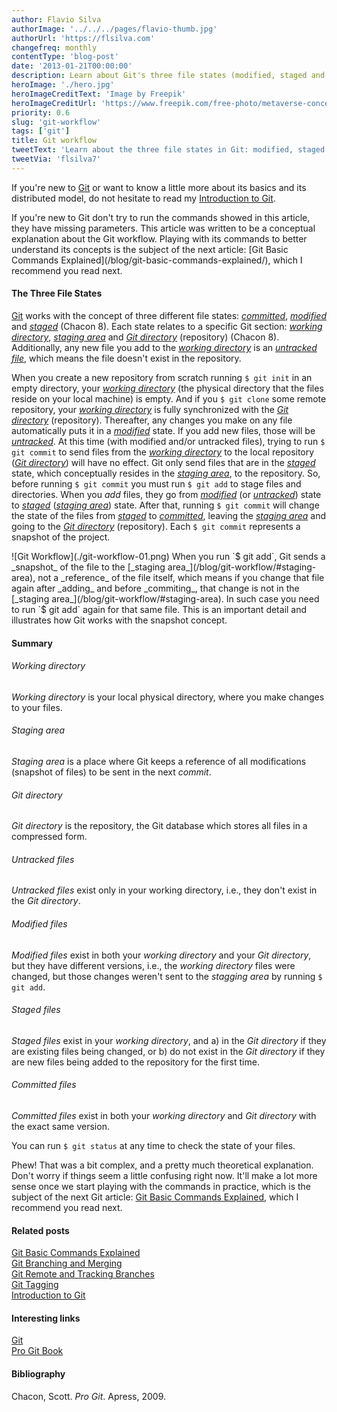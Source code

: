 ```yaml
---
author: Flavio Silva
authorImage: '../../../pages/flavio-thumb.jpg'
authorUrl: 'https://flsilva.com'
changefreq: monthly
contentType: 'blog-post'
date: '2013-01-21T00:00:00'
description: Learn about Git's three file states (modified, staged and committed), and its three corresponding sections (working directory, staging area and Git directory).
heroImage: './hero.jpg'
heroImageCreditText: 'Image by Freepik'
heroImageCreditUrl: 'https://www.freepik.com/free-photo/metaverse-concept-collage-design_27989408.htm#query=portal%20astronaut&position=11&from_view=search&track=ais'
priority: 0.6
slug: 'git-workflow'
tags: ['git']
title: Git workflow
tweetText: 'Learn about the three file states in Git: modified, staged and committed.'
tweetVia: 'flsilva7'
---
```



If you're new to [Git](http://git-scm.com/) or want to know a little more about its basics and its distributed
model, do not hesitate to read my [Introduction to Git](/blog/introducing-git/).

<WarningBox>
  If you're new to Git don't try to run the commands showed in this article, they have missing
  parameters. This article was written to be a conceptual explanation about the Git workflow.
  Playing with its commands to better understand its concepts is the subject of the next article:
  [Git Basic Commands Explained](/blog/git-basic-commands-explained/), which I recommend you read
  next.
</WarningBox>

#### The Three File States

[Git](http://git-scm.com/) works with the concept of three different file states: [_committed_](/blog/git-workflow/#committed-files), [_modified_](/blog/git-workflow/#modified-files) and [_staged_](/blog/git-workflow/#staged-files) (Chacon 8).
Each state relates to a specific Git section: [_working directory_](/blog/git-workflow/#working-directory), [_staging area_](/blog/git-workflow/#staging-area) and [_Git directory_](/blog/git-workflow/#git-directory) (repository) (Chacon 8).
Additionally, any new file you add to the [_working directory_](/blog/git-workflow/#working-directory) is an [_untracked file_](/blog/git-workflow/#untracked-files), which means the file doesn't exist in the repository.

When you create a new repository from scratch running `$ git init` in an empty directory, your [_working directory_](/blog/git-workflow/#working-directory) (the physical directory that the files reside on your local machine) is empty.
And if you `$ git clone` some remote repository, your [_working directory_](/blog/git-workflow/#working-directory) is fully synchronized with the [_Git directory_](/blog/git-workflow/#git-directory) (repository).
Thereafter, any changes you make on any file automatically puts it in a [_modified_](/blog/git-workflow/#modified-files) state.
If you add new files, those will be [_untracked_](/blog/git-workflow/#untracked-files).
At this time (with modified and/or untracked files), trying to run `$ git commit` to send files from the [_working directory_](/blog/git-workflow/#working-directory) to the local repository ([_Git directory_](/blog/git-workflow/#git-directory)) will have no effect.
Git only send files that are in the [_staged_](/blog/git-workflow/#staged-files) state, which conceptually resides in the [_staging area_](/blog/git-workflow/#staging-area), to the repository.
So, before running `$ git commit` you must run `$ git add` to stage files and directories.
When you _add_ files, they go from [_modified_](/blog/git-workflow/#modified-files) (or [_untracked_](/blog/git-workflow/#untracked-files)) state to [_staged_](/blog/git-workflow/#staged-files) ([_staging area_](/blog/git-workflow/#staging-area)) state.
After that, running `$ git commit` will change the state of the files from [_staged_](/blog/git-workflow/#staged-files) to [_committed_](/blog/git-workflow/#committed-files), leaving the [_staging area_](/blog/git-workflow/#staging-area) and going to the [_Git directory_](/blog/git-workflow/#git-directory) (repository).
Each `$ git commit` represents a snapshot of the project.

<ImageWithCaption caption="Git Workflow (Chacon 8)">
  ![Git Workflow](./git-workflow-01.png)
</ImageWithCaption>

<WarningBox>
  When you run `$ git add`, Git sends a _snapshot_ of the file to the [_staging
  area_](/blog/git-workflow/#staging-area), not a _reference_ of the file itself, which means if you
  change that file again after _adding_ and before _commiting_, that change is not in the [_staging
  area_](/blog/git-workflow/#staging-area). In such case you need to run `$ git add` again for that
  same file. This is an important detail and illustrates how Git works with the snapshot concept.
</WarningBox>

#### Summary

###### Working directory

_Working directory_ is your local physical directory, where you make changes to your files.

###### Staging area

_Staging area_ is a place where Git keeps a reference of all modifications (snapshot of files) to be sent in the next _commit_.

###### Git directory

_Git directory_ is the repository, the Git database which stores all files in a compressed form.

###### Untracked files

_Untracked files_ exist only in your working directory, i.e., they don't exist in the _Git directory_.

###### Modified files

_Modified files_ exist in both your _working directory_ and your _Git directory_, but they have different versions, i.e., the _working directory_ files were changed, but those changes weren't sent to the _stagging area_ by running `$ git add`.

###### Staged files

_Staged files_ exist in your _working directory_, and a) in the _Git directory_ if they are existing files being changed, or b) do not exist in the _Git directory_ if they are new files being added to the repository for the first time.

###### Committed files

_Committed files_ exist in both your _working directory_ and _Git directory_ with the exact same version.

You can run `$ git status` at any time to check the state of your files.

Phew! That was a bit complex, and a pretty much theoretical explanation.
Don't worry if things seem a little confusing right now.
It'll make a lot more sense once we start playing with the commands in practice, which is the subject of the next Git article: [Git Basic Commands Explained](/blog/git-basic-commands-explained/), which I recommend you read next.

#### Related posts

[Git Basic Commands Explained](/blog/git-basic-commands-explained/)<br />
[Git Branching and Merging](/blog/git-branching-and-merging/)<br />
[Git Remote and Tracking Branches](/blog/git-remote-and-tracking-branches/)<br />
[Git Tagging](/blog/git-tagging/)<br />
[Introduction to Git](/blog/introducing-git/)

#### Interesting links

[Git](http://git-scm.com/)<br />
[Pro Git Book](https://git-scm.com/book/en/v2)

#### Bibliography

Chacon, Scott. _Pro Git_. Apress, 2009.

